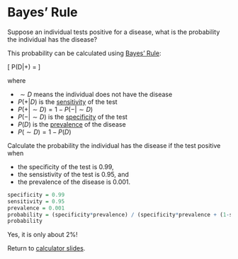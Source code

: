 <!--
%\VignetteEngine{knitr::rmarkdown}
%\VignetteIndexEntry{R Calculator activity}
-->


# Bayes' Rule

Suppose an individual tests positive for a disease, what is the probability the individual has the disease? 

This probability can be calculated using [Bayes' Rule](http://en.wikipedia.org/wiki/Bayes%27_rule):

\[ P(D|+) = \frac{P(+|D)P(D)}{P(+|D)P(D)+P(+|\sim D)P(\sim D)} \]

where 

- $\sim D$ means the individual does not have the disease
- $P(+|D)$ is the [sensitivity](http://en.wikipedia.org/wiki/Sensitivity_and_specificity) of the test
- $P(+|\sim D) = 1-P(-|\sim D)$
- $P(-|\sim D)$ is the [specificity](http://en.wikipedia.org/wiki/Sensitivity_and_specificity) of the test
- $P(D)$ is the [prevalence](http://en.wikipedia.org/wiki/Prevalence) of the disease
- $P(\sim D) = 1-P(D)$ 

Calculate the probability the individual has the disease if the test positive when

- the specificity of the test is 0.99, 
- the sensistivity of the test is 0.95, and
- the prevalence of the disease is 0.001.

```r
specificity = 0.99
sensitivity = 0.95
prevalence = 0.001
probability = (specificity*prevalence) / (specificity*prevalence + (1-sensitivity)*(1-prevalence))
probability
```

Yes, it is only about 2%!

Return to [calculator slides](calculator.html).

